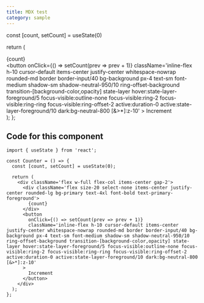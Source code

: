 ```yaml
---
title: MDX test
category: sample
---
```



  const [count, setCount] = useState(0)

  return (
    <div className='flex w-full flex-col items-center gap-2'>
      <div className='flex size-20 select-none items-center justify-center rounded-lg bg-primary text-4xl font-bold text-primary-foreground'>
        {count}
      </div>
      <button
        onClick={() => setCount(prev => prev + 1)}
        className='inline-flex h-10 cursor-default items-center justify-center whitespace-nowrap rounded-md border border-input/40 bg-background px-4 text-sm font-medium shadow-sm shadow-neutral-950/10 ring-offset-background transition-[background-color,opacity] state-layer hover:state-layer-foreground/5 focus-visible:outline-none focus-visible:ring-2 focus-visible:ring-ring focus-visible:ring-offset-2 active:duration-0 active:state-layer-foreground/10 dark:bg-neutral-800 [&>*]:z-10'
      >
        Increment
      </button>
    </div>
  );
};

<Counter />

## Code for this component

```tsx
import { useState } from 'react';

const Counter = () => {
  const [count, setCount] = useState(0);

  return (
    <div className='flex w-full flex-col items-center gap-2'>
      <div className='flex size-20 select-none items-center justify-center rounded-lg bg-primary text-4xl font-bold text-primary-foreground'>
        {count}
      </div>
      <button
        onClick={() => setCount(prev => prev + 1)}
        className='inline-flex h-10 cursor-default items-center justify-center whitespace-nowrap rounded-md border border-input/40 bg-background px-4 text-sm font-medium shadow-sm shadow-neutral-950/10 ring-offset-background transition-[background-color,opacity] state-layer hover:state-layer-foreground/5 focus-visible:outline-none focus-visible:ring-2 focus-visible:ring-ring focus-visible:ring-offset-2 active:duration-0 active:state-layer-foreground/10 dark:bg-neutral-800 [&>*]:z-10'
      >
        Increment
      </button>
    </div>
  );
};
```
